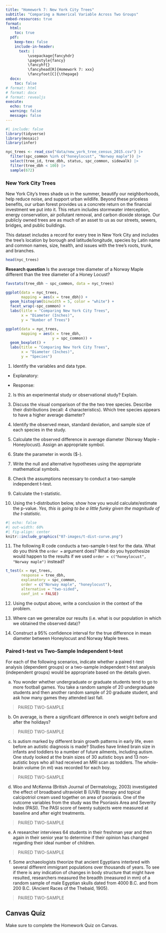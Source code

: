 ```yaml
---
title: "Homework 7: New York City Trees"
subtitle: "Comparing a Numerical Variable Across Two Groups"
embed-resources: true
format:
  html:
    toc: true
  pdf:
    keep-tex: false
    include-in-header:
      text: |
          \usepackage{fancyhdr}
          \pagestyle{fancy}
          \fancyhf{}
          \fancyhead[R]{Homework 7: xxx}
          \fancyfoot[C]{\thepage}
  docx:
    toc: false
# format: html
# format: docx
# format: revealjs
execute:
  echo: true
  warning: false
  message: false
---
```


```r
#| include: false
library(tidyverse)
library(mosaic)
library(infer)

nyc_trees <- read_csv("data/new_york_tree_census_2015.csv") |> 
  filter(spc_common %in% c("honeylocust", "Norway maple")) |> 
  select(tree_id, tree_dbh, status, spc_common, sidewalk) |> 
  filter(tree_dbh < 100) |> 
  sample(672)
```

### New York City Trees

New York City’s trees shade us in the summer, beautify our neighborhoods, help reduce noise, and support urban wildlife. Beyond these priceless benefits, our urban forest provides us a concrete return on the financial investment we put into it. This return includes stormwater interception, energy conservation, air pollutant removal, and carbon dioxide storage. Our publicly owned trees are as much of an asset to us as our streets, sewers, bridges, and public buildings.

This dataset includes a record for every tree in New York City and includes the tree's location by borough and latitude/longitude, species by Latin name and common names, size, health, and issues with the tree's roots, trunk, and branches.

```r
head(nyc_trees)
```

**Research question** Is the average tree diameter of a Norway Maple different than the tree diameter of a Honey Locust?

```r
favstats(tree_dbh ~ spc_common, data = nyc_trees)
```

```r
ggplot(data = nyc_trees,
       mapping = aes(x = tree_dbh)) +
  geom_histogram(binwidth = 5, color = "white") +
  facet_wrap(~spc_common) +
  labs(title = "Comparing New York City Trees",
       x = "Diameter (Inches)",
       y = "Number of Trees")
```

```r
ggplot(data = nyc_trees,
       mapping = aes(x = tree_dbh,
                     y = spc_common)) +
  geom_boxplot() +
  labs(title = "Comparing New York City Trees",
       x = "Diameter (Inches)",
       y = "Species")
```

1. Identify the variables and data type.

\vspace{0.1in}

+ Explanatory:

\vspace{0.2in}

+ Response:

\vspace{0.2in}

2. Is this an experimental study or observational study? Explain.

\vspace{0.5in}

3. Discuss the visual comparison of the the two tree species. Describe their distributions (recall: 4 characteristics). Which tree species appears to have a higher average diameter?

\vspace{0.5in}

4. Identify the observed mean, standard deviation, and sample size of each species in the study.

\vspace{1in}

5. Calculate the observed difference in average diameter (Norway Maple - Honeylocust). Assign an appropriate symbol.

\vspace{1in}

6. State the parameter in words ($\mu_\text{Norway Maple}-\mu_\text{Honeylocust}).

\vspace{1in}

7. Write the null and alternative hypotheses using the appropriate mathematical symbols.

\vspace{1in}

8. Check the assumptions necessary to conduct a two-sample independent t-test.

\vspace{1in}

9. Calculate the t-statistic.

\vspace{1in}

10. Using the t-distribution below, show how you would calculate/estimate the p-value. *Yes, this is going to be a little funky given the magnitude of the t-statistic.*

```r
#| echo: false
#| out-width: 60%
#| fig-align: center
knitr::include_graphics("07-images/t-dist-curve.png")
```

\vspace{1in}

11. The following R code conducts a two-sample t-test for the data. What do you think the `order =` argument does? What do you hypothesize would happen to the results if we used `order = c("honeylocust", "Norway maple")` instead?

```r
t_test(x = nyc_trees,
       response = tree_dbh,
       explanatory = spc_common,
       order = c("Norway maple", "honeylocust"),
       alternative = "two-sided",
       conf_int = FALSE)
```


\vspace{1.2in}

12.	Using the output above, write a conclusion in the context of the problem.

\vspace{1in}

13. Where can we generalize our results (i.e. what is our population in which we obtained the observed data)?

\vspace{1in}

14.	Construct a 95% confidence interval for the true difference in mean diameter between Honeylocust and Norway Maple trees.

\vspace{1.8in}

### Paired t-test vs Two-Sample Independent t-test

For each of the following scenarios, indicate whether a paired t-test analysis (dependent groups) or a two-sample independent t-test analysis (independent groups) would be appropriate based on the details given.

a. You wonder whether undergraduate or graduate students tend to go to more football games. You take a random sample of 20 undergraduate students and then another random sample of 20 graduate student, and ask how many games they attended last fall.

> PAIRED \hspace{1in} TWO-SAMPLE

\vspace{0.1in}

b. On average, is there a significant difference in one’s weight before and after the holidays?

> PAIRED \hspace{1in} TWO-SAMPLE

\vspace{0.1in}

c. Is autism marked by different brain growth patterns in early life, even before an autistic diagnosis is made? Studies have linked brain size in infants and toddlers to a number of future ailments, including autism. One study looked at the brain sizes of 30 autistic boys and 13 non-autistic boys who all had received an MRI scan as toddlers. The whole-brain volume (in ml) was recorded for each boy.

> PAIRED \hspace{1in} TWO-SAMPLE

\vspace{0.1in}

d. Woo and McKenna (British Journal of Dermatology, 2003) investigated the effect of broadband ultraviolet B (UVB) therapy and topical calcipotriol cream used together on area of psoriasis. One of the outcome variables from the study was the Psoriasis Area and Severity Index (PASI). The PASI score of twenty subjects were measured at baseline and after eight treatments.

> PAIRED \hspace{1in} TWO-SAMPLE

\vspace{0.1in}

e. A researcher interviews 64 students in their freshman year and then again in their senior year to determine if their opinion has changed regarding their ideal number of children.

> PAIRED \hspace{1in} TWO-SAMPLE

\vspace{0.1in}

f. Some archaeologists theorize that ancient Egyptians interbred with several different immigrant populations over thousands of years. To see if there is any indication of changes in body structure that might have resulted, researchers measured the breadth (measured in mm) of a random sample of male Egyptian skulls dated from 4000 B.C. and from 200 B.C. (Ancient Races of the Thebaid, 1905).

> PAIRED \hspace{1in} TWO-SAMPLE

\vspace{0.1in}

::: callout-caution
## Canvas Quiz

Make sure to complete the Homework Quiz on Canvas.
:::

